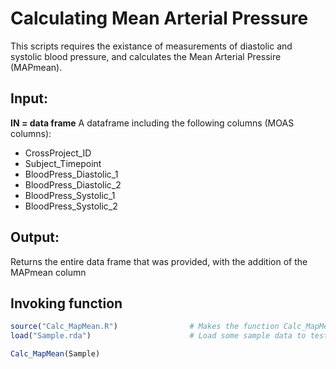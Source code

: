 # Calculating Mean Arterial Pressure

This scripts requires the existance of measurements of diastolic and systolic blood pressure, and calculates the Mean Arterial Pressire (MAPmean).

## Input:

**IN  =  data frame**
A dataframe including the following columns (MOAS columns): 

 - CrossProject_ID
 - Subject_Timepoint
 - BloodPress_Diastolic_1
 - BloodPress_Diastolic_2
 - BloodPress_Systolic_1
 - BloodPress_Systolic_2

## Output: 
Returns the entire data frame that was provided, with the addition of the MAPmean column


## Invoking function 

```r
source("Calc_MapMean.R")                # Makes the function Calc_MapMean.R() available
load("Sample.rda")                      # Load some sample data to test

Calc_MapMean(Sample)
```
